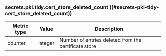 ### secrets.pki.tidy.cert_store_deleted_count ((#secrets-pki-tidy-cert_store_deleted_count))

Metric type | Value   | Description
----------- | ------- | -----------
counter     | integer | Number of entries deleted from the certificate store